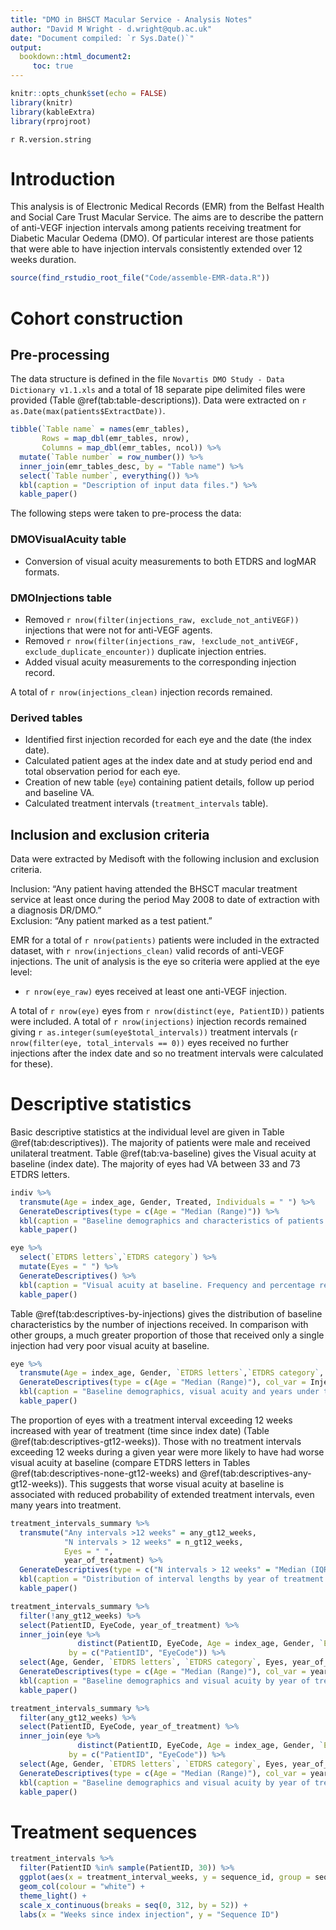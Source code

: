 ```yaml
---
title: "DMO in BHSCT Macular Service - Analysis Notes"
author: "David M Wright - d.wright@qub.ac.uk"
date: "Document compiled: `r Sys.Date()`"
output: 
  bookdown::html_document2:
     toc: true
---
```


```r
knitr::opts_chunk$set(echo = FALSE)
library(knitr)
library(kableExtra)
library(rprojroot)
```

`r R.version.string`   

# Introduction   

This analysis is of Electronic Medical Records (EMR) from the Belfast Health and Social Care Trust Macular Service. The aims are to describe the pattern of anti-VEGF injection intervals among patients receiving treatment for Diabetic Macular Oedema (DMO). Of particular interest are those patients that were able to have injection intervals consistently extended over 12 weeks duration.

```r
source(find_rstudio_root_file("Code/assemble-EMR-data.R"))
```

# Cohort construction

## Pre-processing 

The data structure is defined in the file `Novartis DMO Study - Data Dictionary v1.1.xls` and a total of 18 separate pipe delimited files were provided (Table \@ref(tab:table-descriptions)). Data were extracted on `r as.Date(max(patients$ExtractDate))`.   

```r
tibble(`Table name` = names(emr_tables),
       Rows = map_dbl(emr_tables, nrow),
       Columns = map_dbl(emr_tables, ncol)) %>% 
  mutate(`Table number` = row_number()) %>% 
  inner_join(emr_tables_desc, by = "Table name") %>% 
  select(`Table number`, everything()) %>% 
  kbl(caption = "Description of input data files.") %>% 
  kable_paper()
```

The following steps were taken to pre-process the data:   


### DMOVisualAcuity table

* Conversion of visual acuity measurements to both ETDRS and logMAR formats.   

### DMOInjections table

* Removed `r nrow(filter(injections_raw, exclude_not_antiVEGF))` injections that were not for anti-VEGF agents.
* Removed `r nrow(filter(injections_raw, !exclude_not_antiVEGF, exclude_duplicate_encounter))` duplicate injection entries.   
* Added visual acuity measurements to the corresponding injection record.

A total of `r nrow(injections_clean)` injection records remained.

### Derived tables

* Identified first injection recorded for each eye and the date (the index date).   
* Calculated patient ages at the index date and at study period end and total observation period for each eye.   
* Creation of new table (`eye`) containing patient details, follow up period and baseline VA.   
* Calculated treatment intervals (`treatment_intervals` table).   



## Inclusion and exclusion criteria

Data were extracted by Medisoft with the following inclusion  and  exclusion criteria. 

Inclusion: "Any patient having attended the BHSCT macular treatment service at least once during the period May 2008 to date of extraction with a diagnosis DR/DMO."   
Exclusion: "Any patient marked as a test patient."

EMR for a total of `r nrow(patients)` patients were included in the extracted dataset, with `r nrow(injections_clean)` valid records of anti-VEGF injections. The unit of analysis is the eye so criteria were applied at the eye level:   

* `r nrow(eye_raw)` eyes received at least one anti-VEGF injection.   

A total of `r nrow(eye)` eyes from `r nrow(distinct(eye, PatientID))` patients were included. A total of `r nrow(injections)` injection records remained giving `r as.integer(sum(eye$total_intervals))` treatment intervals  (`r nrow(filter(eye, total_intervals == 0))` eyes received no further injections after the index date and so no treatment intervals were calculated for these).


# Descriptive statistics

Basic descriptive statistics at the individual level are given in Table \@ref(tab:descriptives)). The majority of patients were male and received unilateral treatment. Table \@ref(tab:va-baseline) gives the Visual acuity at baseline (index date). The majority of eyes had VA between 33 and 73 ETDRS letters.

```r
indiv %>% 
  transmute(Age = index_age, Gender, Treated, Individuals = " ") %>% 
  GenerateDescriptives(type = c(Age = "Median (Range)")) %>% 
  kbl(caption = "Baseline demographics and characteristics of patients with DMO. Frequency and percentage reported for categorical variables.") %>% 
  kable_paper()
```

```r
eye %>% 
  select(`ETDRS letters`,`ETDRS category`) %>% 
  mutate(Eyes = " ") %>% 
  GenerateDescriptives() %>% 
  kbl(caption = "Visual acuity at baseline. Frequency and percentage reported for categorical variables.") %>% 
  kable_paper()
```
Table \@ref(tab:descriptives-by-injections) gives the distribution of baseline characteristics by the number of injections received. In comparison with other groups, a much greater proportion of those that received only a single injection had very poor visual acuity at baseline. 

```r
eye %>% 
  transmute(Age = index_age, Gender, `ETDRS letters`,`ETDRS category`, `Years under treatment` = years_treated, Eyes = " ", Injections) %>% 
  GenerateDescriptives(type = c(Age = "Median (Range)"), col_var = Injections) %>% 
  kbl(caption = "Baseline demographics, visual acuity and years under treatment by number of injections received during study period. Frequency and percentage reported for categorical variables.") %>% 
  kable_paper()
```
The proportion of eyes with a treatment interval exceeding 12 weeks increased with year of treatment (time since index date) (Table \@ref(tab:descriptives-gt12-weeks)). Those with no treatment intervals exceeding 12 weeks during a given year were more likely to have had worse visual acuity at baseline (compare ETDRS letters in Tables \@ref(tab:descriptives-none-gt12-weeks) and \@ref(tab:descriptives-any-gt12-weeks)). This suggests that worse visual acuity at baseline is associated with reduced probability of extended treatment intervals, even many years into treatment. 

```r
treatment_intervals_summary %>% 
  transmute("Any intervals >12 weeks" = any_gt12_weeks, 
            "N intervals > 12 weeks" = n_gt12_weeks, 
            Eyes = " ", 
            year_of_treatment) %>% 
  GenerateDescriptives(type = c("N intervals > 12 weeks" = "Median (IQR)"), col_var = year_of_treatment) %>% 
  kbl(caption = "Distribution of interval lengths by year of treatment.") %>% 
  kable_paper()
```
```r
treatment_intervals_summary %>% 
  filter(!any_gt12_weeks) %>% 
  select(PatientID, EyeCode, year_of_treatment) %>% 
  inner_join(eye %>% 
               distinct(PatientID, EyeCode, Age = index_age, Gender, `ETDRS letters`, `ETDRS category`, Eyes = " "),
             by = c("PatientID", "EyeCode")) %>% 
  select(Age, Gender, `ETDRS letters`, `ETDRS category`, Eyes, year_of_treatment) %>% 
  GenerateDescriptives(type = c(Age = "Median (Range)"), col_var = year_of_treatment) %>% 
  kbl(caption = "Baseline demographics and visual acuity by year of treatment among those with NO treatment interval greater than 12 weeks during that year of treatment. Frequency and percentage reported for categorical variables.") %>% 
  kable_paper()
```

```r
treatment_intervals_summary %>% 
  filter(any_gt12_weeks) %>% 
  select(PatientID, EyeCode, year_of_treatment) %>% 
  inner_join(eye %>% 
               distinct(PatientID, EyeCode, Age = index_age, Gender, `ETDRS letters`, `ETDRS category`, Eyes = " "),
             by = c("PatientID", "EyeCode")) %>% 
  select(Age, Gender, `ETDRS letters`, `ETDRS category`, Eyes, year_of_treatment) %>% 
  GenerateDescriptives(type = c(Age = "Median (Range)"), col_var = year_of_treatment) %>% 
  kbl(caption = "Baseline demographics and visual acuity by year of treatment among those with AT LEAST ONE treatment interval greater than 12 weeks during that year of treatment. Frequency and percentage reported for categorical variables.") %>% 
  kable_paper()
```


# Treatment sequences

```r
treatment_intervals %>% 
  filter(PatientID %in% sample(PatientID, 30)) %>% 
  ggplot(aes(x = treatment_interval_weeks, y = sequence_id, group = sequence_id, fill = `Treatment interval`)) +
  geom_col(colour = "white") +
  theme_light() +
  scale_x_continuous(breaks = seq(0, 312, by = 52)) +
  labs(x = "Weeks since index injection", y = "Sequence ID")
```
